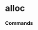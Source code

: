 # alloc




### Commands
<ul className="grid grid-cols-1 md:grid-cols-2 lg:grid-cols-3 xl:grid-cols-4 gap-4 -ml-6">
<ReferenceCard
    title="Assets"
    description="Display portfolio asset allocation compared to the benchmark"
    url="/sdk/reference/portfolio/alloc/assets"
    command
/>
<ReferenceCard
    title="Countries"
    description="Display portfolio country allocation compared to the benchmark"
    url="/sdk/reference/portfolio/alloc/countries"
    command
/>
<ReferenceCard
    title="Regions"
    description="Display portfolio region allocation compared to the benchmark"
    url="/sdk/reference/portfolio/alloc/regions"
    command
/>
<ReferenceCard
    title="Sectors"
    description="Display portfolio sector allocation compared to the benchmark"
    url="/sdk/reference/portfolio/alloc/sectors"
    command
/>
</ul>
